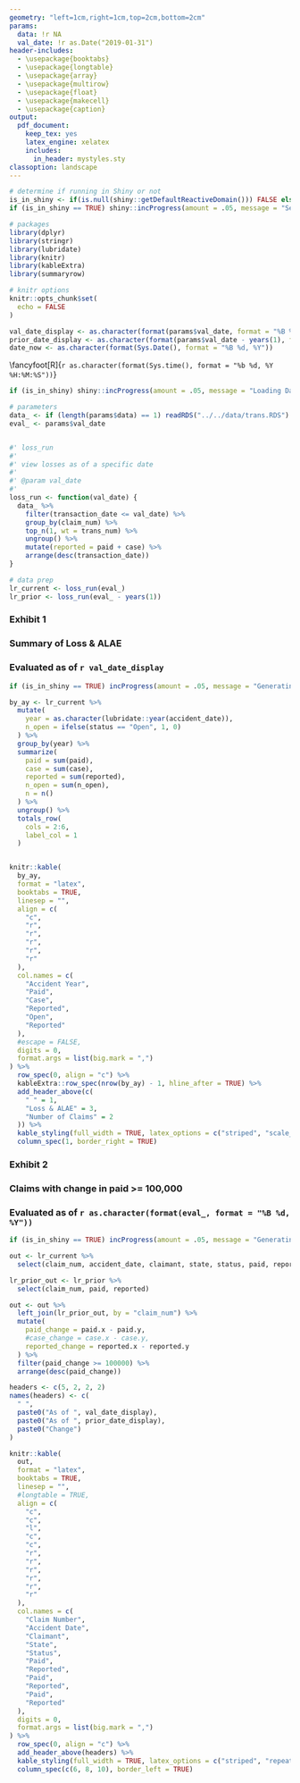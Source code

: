 ```yaml
---
geometry: "left=1cm,right=1cm,top=2cm,bottom=2cm"
params:
  data: !r NA
  val_date: !r as.Date("2019-01-31")
header-includes:
  - \usepackage{booktabs}
  - \usepackage{longtable}
  - \usepackage{array}
  - \usepackage{multirow}
  - \usepackage{float}
  - \usepackage{makecell}
  - \usepackage{caption}
output: 
  pdf_document: 
    keep_tex: yes
    latex_engine: xelatex
    includes:
      in_header: mystyles.sty
classoption: landscape
---
```


```r
# determine if running in Shiny or not
is_in_shiny <- if(is.null(shiny::getDefaultReactiveDomain())) FALSE else TRUE
if (is_in_shiny == TRUE) shiny::incProgress(amount = .05, message = "Setting Up")

# packages
library(dplyr)
library(stringr)
library(lubridate)
library(knitr)
library(kableExtra)
library(summaryrow)

# knitr options
knitr::opts_chunk$set(
  echo = FALSE
)

```

```r
val_date_display <- as.character(format(params$val_date, format = "%B %d, %Y"))
prior_date_display <- as.character(format(params$val_date - years(1), format = "%B %d, %Y"))
date_now <- as.character(format(Sys.Date(), format = "%B %d, %Y"))
```

\begin{titlepage}
  
  \setlength{\headsep}{0.4in}
  
  \includegraphics[width=8cm]{./images/tychobra_logo_blue_co_name}\\
  
  \vspace{2.5cm}
  
  \Huge
   
    \textbf{Example Client Name}\\
    \textbf{Workers' Compensation Claims Report}
  \Huge
  
  \huge
    `r paste0("Data Evaluated as of ", val_date_display)`\\
    `r paste0("Report Generated on ", date_now)`
  \huge
  \vspace{1mm}
  
  \Large
   \noindent Created By Tychobra
  \Large
  \\
  
  
  \vspace{5cm}
  
  \flushright{\includegraphics[width=1.5cm]{./images/tychobra-logo-blue}}
 
\end{titlepage}


\fancyhead[R]{Claims Report \\ As of `r val_date_display`}

\fancyfoot[L]{\includegraphics[width=0.75cm]{./images/tychobra-logo-blue}}
\fancyfoot[C]{\small Page \thepage\\}
\fancyfoot[R]{`r as.character(format(Sys.time(), format = "%b %d, %Y %H:%M:%S"))`}

\captionsetup[table]{labelformat=empty}

\renewcommand{\arraystretch}{2}



```r
if (is_in_shiny) shiny::incProgress(amount = .05, message = "Loading Data")

# parameters
data_ <- if (length(params$data) == 1) readRDS("../../data/trans.RDS") else params$data
eval_ <- params$val_date


#' loss_run
#' 
#' view losses as of a specific date
#' 
#' @param val_date
#' 
loss_run <- function(val_date) {
  data_ %>%
    filter(transaction_date <= val_date) %>%
    group_by(claim_num) %>%
    top_n(1, wt = trans_num) %>%
    ungroup() %>%
    mutate(reported = paid + case) %>%
    arrange(desc(transaction_date))
}

# data prep
lr_current <- loss_run(eval_)
lr_prior <- loss_run(eval_ - years(1))
```


\newpage
### Exhibit 1
### Summary of Loss & ALAE
### Evaluated as of `r val_date_display`

\vspace{1cm}

```r
if (is_in_shiny == TRUE) incProgress(amount = .05, message = "Generating Table 1")

by_ay <- lr_current %>%
  mutate(
    year = as.character(lubridate::year(accident_date)),
    n_open = ifelse(status == "Open", 1, 0)
  ) %>%
  group_by(year) %>%
  summarize(
    paid = sum(paid),
    case = sum(case),
    reported = sum(reported),
    n_open = sum(n_open),
    n = n()
  ) %>%
  ungroup() %>%
  totals_row(
    cols = 2:6,
    label_col = 1
  )


knitr::kable(
  by_ay,
  format = "latex",
  booktabs = TRUE,
  linesep = "",
  align = c(
    "c", 
    "r",
    "r",
    "r",
    "r",
    "r"
  ),
  col.names = c(
    "Accident Year",
    "Paid",
    "Case",
    "Reported",
    "Open",
    "Reported"
  ),
  #escape = FALSE,
  digits = 0,
  format.args = list(big.mark = ",")
) %>%
  row_spec(0, align = "c") %>%
  kableExtra::row_spec(nrow(by_ay) - 1, hline_after = TRUE) %>%
  add_header_above(c(
    " " = 1, 
    "Loss & ALAE" = 3,
    "Number of Claims" = 2
  )) %>%
  kable_styling(full_width = TRUE, latex_options = c("striped", "scale_down")) %>%
  column_spec(1, border_right = TRUE) 
```


\newpage
### Exhibit 2
### Claims with change in paid >= 100,000
### Evaluated as of `r as.character(format(eval_, format = "%B %d, %Y"))`

\renewcommand{\arraystretch}{2}

\vspace{1cm}

```r
if (is_in_shiny == TRUE) incProgress(amount = .05, message = "Generating Table 2")

out <- lr_current %>%
  select(claim_num, accident_date, claimant, state, status, paid, reported)

lr_prior_out <- lr_prior %>%
  select(claim_num, paid, reported)

out <- out %>%
  left_join(lr_prior_out, by = "claim_num") %>%
  mutate(
    paid_change = paid.x - paid.y,
    #case_change = case.x - case.y,
    reported_change = reported.x - reported.y
  ) %>%
  filter(paid_change >= 100000) %>%
  arrange(desc(paid_change))

headers <- c(5, 2, 2, 2)
names(headers) <- c(
  " ",
  paste0("As of ", val_date_display),
  paste0("As of ", prior_date_display),
  paste0("Change")
)

knitr::kable(
  out,
  format = "latex",
  booktabs = TRUE,
  linesep = "",
  #longtable = TRUE,
  align = c(
    "c",
    "c",
    "l",
    "c",
    "c",
    "r",
    "r",
    "r",
    "r",
    "r",
    "r"
  ),
  col.names = c(
    "Claim Number",
    "Accident Date",
    "Claimant",
    "State",
    "Status",
    "Paid",
    "Reported",
    "Paid",
    "Reported",
    "Paid",
    "Reported"
  ),
  digits = 0,
  format.args = list(big.mark = ",")
) %>%
  row_spec(0, align = "c") %>%
  add_header_above(headers) %>%
  kable_styling(full_width = TRUE, latex_options = c("striped", "repeat_header")) %>%
  column_spec(c(6, 8, 10), border_left = TRUE) 
```
